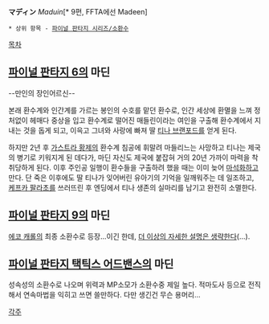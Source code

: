 '''マディン''' ''Maduin''[* 9편, FFTA에선 Madeen]

 * 상위 항목 - [[파이널 판타지 시리즈/소환수]]

[[목차]]
== [[파이널 판타지 6]]의 마딘 ==

--만인의 장인어르신--

본래 환수계와 인간계를 가르는 봉인의 수호를 맡던 환수로, 인간 세상에 환멸을 느껴 정처없이 헤매다 중상을 입고 환수계로 떨어진 매들린이라는 여인을 구출해 환수계에서 지내는 것을 돕게 되고, 이윽고 그녀와 사랑에 빠져 딸 [[티나 브랜포드]]를 얻게 된다.

하지만 2년 후 [[가스트라 황제]]의 환수계 침공에 휘말려 마들리느는 사망하고 티나는 제국의 병기로 키워지게 된 데다가, 마딘 자신도 제국에 붙잡혀 거의 20년 가까이 마력을 착취당하게 된다. 이후 주인공 일행이 환수들을 구출하려 했을 때는 이미 늦어 [[마석]]화하고 만다. 단 죽은 이후에도 딸 티나가 잊어버린 유아기의 기억을 일깨워주는 데 일조하고, [[케프카 팔라초]]를 쓰러뜨린 후 엔딩에서 티나 생존의 실마리를 남기고 완전히 소멸한다.

== [[파이널 판타지 9]]의 마딘 ==
[[에코 캐롤]]의 최종 소환수로 등장...이긴 한데, [[더 이상의 자세한 설명은 생략한다]](...).

== [[파이널 판타지 택틱스 어드밴스]]의 마딘 ==
성속성의 소환수로 나오며 위력과 MP소모가 소환수중 제일 높다. 적마도사 등으로 전직해서 연속마법을 익히고 쓰면 쓸만하다. 다만 생긴건 무슨 용머리...

[[각주]]
